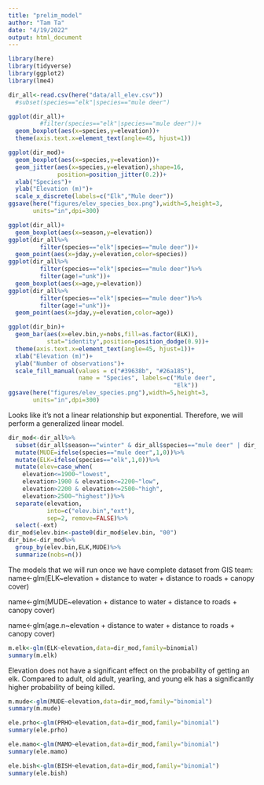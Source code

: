 ```yaml
---
title: "prelim_model"
author: "Tam Ta"
date: "4/19/2022"
output: html_document
---
```


```r
library(here)
library(tidyverse)
library(ggplot2)
library(lme4)
```

```r
dir_all<-read.csv(here("data/all_elev.csv"))
  #subset(species=="elk"|species=="mule deer")
```

```r
ggplot(dir_all)+
         #filter(species=="elk"|species=="mule deer"))+
  geom_boxplot(aes(x=species,y=elevation))+
  theme(axis.text.x=element_text(angle=45, hjust=1))

ggplot(dir_mod)+
  geom_boxplot(aes(x=species,y=elevation))+
  geom_jitter(aes(x=species,y=elevation),shape=16,
              position=position_jitter(0.2))+
  xlab("Species")+
  ylab("Elevation (m)")+
  scale_x_discrete(labels=c("Elk","Mule deer"))
ggsave(here("figures/elev_species_box.png"),width=5,height=3,
       units="in",dpi=300)

ggplot(dir_all)+
  geom_boxplot(aes(x=season,y=elevation))
ggplot(dir_all%>%
         filter(species=="elk"|species=="mule deer"))+
  geom_point(aes(x=jday,y=elevation,color=species))
ggplot(dir_all%>%
         filter(species=="elk"|species=="mule deer")%>%
         filter(age!="unk"))+
  geom_boxplot(aes(x=age,y=elevation))
ggplot(dir_all%>%
         filter(species=="elk"|species=="mule deer")%>%
         filter(age!="unk"))+
  geom_point(aes(x=jday,y=elevation,color=age))

ggplot(dir_bin)+
  geom_bar(aes(x=elev.bin,y=nobs,fill=as.factor(ELK)),
           stat="identity",position=position_dodge(0.9))+
  theme(axis.text.x=element_text(angle=45, hjust=1))+
  xlab("Elevation (m)")+
  ylab("Number of observations")+
  scale_fill_manual(values = c("#39638b", "#26a185"), 
                    name = "Species", labels=c("Mule deer",
                                               "Elk"))
ggsave(here("figures/elev_species.png"),width=5,height=3,
       units="in",dpi=300)
```
Looks like it's not a linear relationship but exponential. Therefore, we will perform a generalized linear model.

```r
dir_mod<-dir_all%>%
  subset(dir_all$season=="winter" & dir_all$species=="mule deer" | dir_all$species=="elk")%>%
  mutate(MUDE=ifelse(species=="mule deer",1,0))%>%
  mutate(ELK=ifelse(species=="elk",1,0))%>%
  mutate(elev=case_when(
    elevation<=1900~"lowest",
    elevation>1900 & elevation<=2200~"low",
    elevation>2200 & elevation<=2500~"high",
    elevation>2500~"highest"))%>%
  separate(elevation,
           into=c("elev.bin","ext"),
           sep=2, remove=FALSE)%>%
  select(-ext)
dir_mod$elev.bin<-paste0(dir_mod$elev.bin, "00")
dir_bin<-dir_mod%>%
  group_by(elev.bin,ELK,MUDE)%>%
  summarize(nobs=n())
```
The models that we will run once we have complete dataset from GIS team:
name<-glm(ELK~elevation + distance to water + distance to roads + canopy cover)

name<-glm(MUDE~elevation + distance to water + distance to roads + canopy cover)

name<-glm(age.n~elevation + distance to water + distance to roads + canopy cover)

```r
m.elk<-glm(ELK~elevation,data=dir_mod,family=binomial)
summary(m.elk)
```
Elevation does not have a significant effect on the probability of getting an elk.
Compared to adult, old adult, yearling, and young elk has a significantly higher probability of being killed.

```r
m.mude<-glm(MUDE~elevation,data=dir_mod,family="binomial")
summary(m.mude)
```

```r
ele.prho<-glm(PRHO~elevation,data=dir_mod,family="binomial")
summary(ele.prho)
```

```r
ele.mamo<-glm(MAMO~elevation,data=dir_mod,family="binomial")
summary(ele.mamo)
```

```r
ele.bish<-glm(BISH~elevation,data=dir_mod,family="binomial")
summary(ele.bish)
```

